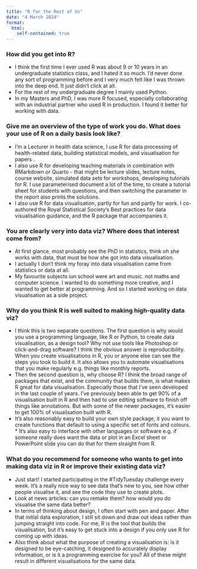```yaml
---
title: "R for the Rest of Us"
date: "4 March 2024"
format:
  html: 
    self-contained: true
---
```


### How did you get into R?

* I think the first time I ever used R was about 9 or 10 years in an undergraduate statistics class, and I hated it so much. I'd never done any sort of programming before and I very much felt like I was thrown into the deep end. It just didn't click at all.
* For the rest of my undergraduate degree I mainly used Python.
* In my Masters and PhD, I was more R focused, especially collaborating with an industrial partner who used R in production. I found it better for working with data.


### Give me an overview of the type of work you do. What does your use of R on a daily basis look like?

* I'm a Lecturer in health data science, I use R for data processing of health-related data, building statistical models, and visualisation for papers .
* I also use R for developing teaching materials in combination with RMarkdown or Quarto - that might be lecture slides, lecture notes, course website, simulated data sets for workshops, developing tutorials for R. I use parameterised document a lot of the time, to create a tutorial sheet for students with questions, and then switching the parameter in the report also prints the solutions.
* I also use R for data visualisation, partly for fun and partly for work. I co-authored the Royal Statistical Society's Best practices for data visualisation guidance, and the R package that accompanies it.


### You are clearly very into data viz? Where does that interest come from?

* At first glance, most probably see the PhD in statistics, think oh she works with data, that must be how she got into data visualisation.
* I actually I don't think my foray into data visualisation came from statistics or data at all.
* My favourite subjects iun school were art and music. not maths and computer science. I wanted to do something more creative, and I wanted to get better at programming. And so I started working on data visualisation as a side project.


### Why do you think R is well suited to making high-quality data viz?

* I think this is two separate questions. The first question is why would you use a programming language, like R or Python, to create data visualisation, as a design tool? Why not use tools like Photoshop or click-and-drag software? I think the obvious answer is reproducibility. When you create visualisations in R, you or anyone else can see the steps you took to build it. It also allows you to automate visualisations that you make regularly e.g. things like monthly reports.
* Then the second question is, why choose R? I think the broad range of packages that exist, and the community that builds them, is what makes R great for data visualisation. Especially those that I've seen developed in the last couple of years. I've previously been able to get 90% of a visualisation built in R and then had to use editing software to finish off things like annotations. But with some of the newer packages, it's easier to get 100% of visualisation built with R.
* It's also reasonably easy to build your own style package, it you want to create functions that default to using a specific set of fonts and colours. * It's also easy to interface with other languages or software e.g. if someone really does want the data or plot in an Excel sheet or PowerPoint slide you can do that for them straight from R.


### What do you recommend for someone who wants to get into making data viz in R or improve their existing data viz?

* Just start! I started participating in the #TidyTuesday challenge every week. It's a really nice way to see data that's new to you, see how other people visualise it, and see the code they use to create plots.
* Look at news articles: can you remake them? how would you do visualise the same data better?
* In terms of thinking about design, I often start with pen and paper. After that initial data exploration, I still sit down and draw out ideas rather than jumping straight into code. For me, R is the tool that builds the visualisation, but it's easy to get stuck into a design if you only use R for coming up with ideas.
* Also think about what the purpose of creating a visualisation is: is it designed to be eye-catching, it designed to accurately display information, or is it a programming exercise for you? All of these might result in different visualisations for the same data.
